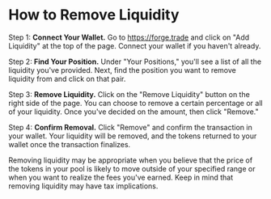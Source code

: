 # **How to Remove Liquidity**

Step 1: **Connect Your Wallet.** Go to https://forge.trade and click on "Add Liquidity" at the top of the page. Connect your wallet if you haven't already.

Step 2: **Find Your Position.** Under "Your Positions," you'll see a list of all the liquidity you've provided. Next, find the position you want to remove liquidity from and click on that pair.

Step 3: **Remove Liquidity.** Click on the "Remove Liquidity" button on the right side of the page. You can choose to remove a certain percentage or all of your liquidity. Once you've decided on the amount, then click "Remove."

Step 4: **Confirm Removal.** Click "Remove" and confirm the transaction in your wallet. Your liquidity will be removed, and the tokens returned to your wallet once the transaction finalizes. 

Removing liquidity may be appropriate when you believe that the price of the tokens in your pool is likely to move outside of your specified range or when you want to realize the fees you've earned. Keep in mind that removing liquidity may have tax implications.